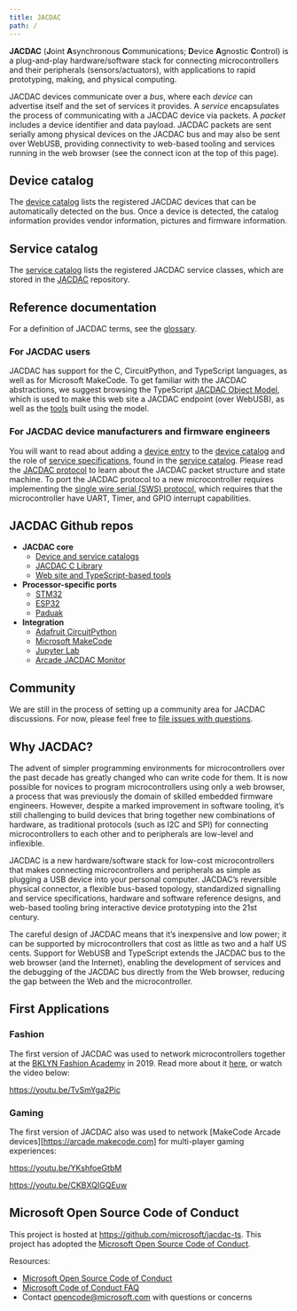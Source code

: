 ```yaml
---
title: JACDAC
path: /
---
```


**JACDAC** (**J**oint **A**synchronous **C**ommunications; **D**evice **A**gnostic **C**ontrol) is a plug-and-play hardware/software stack for connecting microcontrollers and their peripherals (sensors/actuators), with applications to rapid prototyping, making, and physical computing. 

JACDAC devices communicate over a *bus*, where each *device* can advertise itself and the set of services it provides. A *service* encapsulates the process of communicating with a JACDAC device via packets. A *packet* includes a device identifier and data payload. JACDAC packets are sent serially among physical devices on the JACDAC bus and may also be sent over WebUSB, providing connectivity to web-based tooling and services running in the web browser (see the connect icon at the top of this page).

## Device catalog

The [device catalog](/devices) lists the registered JACDAC devices that can be automatically detected on the bus. Once a device is detected, the catalog information provides vendor information, pictures and firmware information.

<DeviceSpecificationList count={3} shuffle={true} />

## Service catalog

The [service catalog](/services) lists the registered JACDAC service classes, which are stored in the [JACDAC](https://github.com/microsoft/jacdac) repository.

<ServiceSpecificationList count={3} shuffle={true} />

## Reference documentation

For a definition of JACDAC terms, see the [glossary](./reference/glossary).

### For JACDAC users

JACDAC has support for the C, CircuitPython, and TypeScript languages, as well as for Microsoft MakeCode. To get familiar with the JACDAC abstractions, we suggest browsing the TypeScript [JACDAC Object Model](./clients/web/dom), which is used to make this web site a JACDAC endpoint (over WebUSB), as well as the [tools](./tools/) built using the model.

### For JACDAC device manufacturers and firmware engineers

You will want to read about adding a [device entry](./reference/device-entry) to the [device catalog](/devices) and the role of [service specifications](./reference/service-specification), found in the [service catalog](/services). Please read the [JACDAC protocol](./jacdac-protocol) to learn about the JACDAC packet structure and state machine. To port the JACDAC protocol to a new microcontroller requires implementing the [single wire serial (SWS) protocol](./reference/sws-protocol), which requires that the microcontroller have UART, Timer, and GPIO interrupt capabilities.

## JACDAC Github repos

- **JACDAC core**
  - [Device and service catalogs](https://github.com/microsoft/jacdac)
  - [JACDAC C Library](https://github.com/microsoft/jacdac-c)
  - [Web site and TypeScript-based tools](https://github.com/jacdac-ts/)
- **Processor-specific ports**
  - [STM32](https://github.com/microsoft/jacdac-stm32x0)
  - [ESP32](https://github.com/microsoft/jacdac-esp32)
  - [Paduak](https://github.com/microsoft/jacdac-padauk)
- **Integration**
   - [Adafruit CircuitPython](https://github.com/microsoft/jacdac-circuitpython)
   - [Microsoft MakeCode](https://github.com/microsoft/pxt-jacdac-services) 
   - [Jupyter Lab](https://github.com/microsoft/jupyter-jacdac)
   - [Arcade JACDAC Monitor](https://github.com/microsoft/jacdac-multitool)

## Community

We are still in the process of setting up a community area for JACDAC discussions.
For now, please feel free to [file issues with questions](https://github.com/microsoft/jacdac/issues).

## Why JACDAC?

The advent of simpler programming environments for microcontrollers over the past decade has greatly changed who can write code for them. It is now possible for novices to program microcontrollers using only a web browser, a process that was previously the domain of skilled embedded firmware engineers. However, despite a marked improvement in software tooling, it’s still challenging to build devices that bring together new combinations of hardware, as traditional protocols (such as I2C and SPI) for connecting microcontrollers to each other and to peripherals are low-level and inflexible. 

JACDAC is a new hardware/software stack for low-cost microcontrollers that makes connecting microcontrollers and peripherals as simple as plugging a USB device into your personal computer. JACDAC’s reversible physical connector, a flexible bus-based topology, standardized signalling and service specifications, hardware and software reference designs, and web-based tooling bring interactive device prototyping into the 21st century. 

The careful design of JACDAC means that it’s inexpensive and low power; it can be supported by microcontrollers that cost as little as two and a half US cents.  Support for WebUSB and TypeScript extends the JACDAC bus to the web browser (and the Internet), enabling the development of services and the debugging of the JACDAC bus directly from the Web browser, 
reducing the gap between the Web and the microcontroller.

## First Applications

### Fashion

The first version of JACDAC was used to network microcontrollers together at the 
[BKLYN Fashion Academy](https://www.bklynlibrary.org/bklyn-fashion-academy) in 2019.
Read more about it [here](https://www.microsoft.com/en-us/research/blog/fashion-forward-researchers-designers-debut-new-tech-on-new-york-city-runway), 
or watch the video below:

https://youtu.be/TvSmYga2Pic

### Gaming

The first version of JACDAC also was used to network [MakeCode Arcade devices][https://arcade.makecode.com]
for multi-player gaming experiences:

https://youtu.be/YKshfoeGtbM

https://youtu.be/CKBXQIGQEuw

## Microsoft Open Source Code of Conduct

This project is hosted at https://github.com/microsoft/jacdac-ts. This project has adopted the [Microsoft Open Source Code of Conduct](https://opensource.microsoft.com/codeofconduct/).

Resources:

- [Microsoft Open Source Code of Conduct](https://opensource.microsoft.com/codeofconduct/)
- [Microsoft Code of Conduct FAQ](https://opensource.microsoft.com/codeofconduct/faq/)
- Contact [opencode@microsoft.com](mailto:opencode@microsoft.com) with questions or concerns
